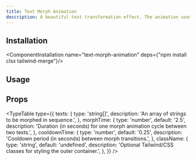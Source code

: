 ```yaml
---
title: Text Morph Animation
description: A beautiful text transformation effect. The animation uses SVG filters and blur effects to create smooth transitions between words.
---
```


<ComponentCodePreview name="text-morph-animation"/>

## Installation

<ComponentInstallation name="text-morph-animation" deps={"npm install clsx tailwind-merge"}/>

## Usage

<CodeRenderer name="text-morph-animation"/>

## Props

<TypeTable
    type={{
        texts: {
            type: 'string[]',
            description: 'An array of strings to be morphed in sequence.',
        },
        morphTime: {
            type: 'number',
            default: '2.5',
            description: 'Duration (in seconds) for one morph animation cycle between two texts.',
        },
        cooldownTime: {
            type: 'number',
            default: '0.25',
            description: 'Cooldown period (in seconds) between morph transitions.',
        },
        className: {
            type: 'string',
            default: 'undefined',
            description: 'Optional Tailwind/CSS classes for styling the outer container.',
        },
    }}
/>